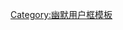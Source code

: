 {{Userbox-2
  |border-c = #000000
  |border-s = 1
  |id1-c    = #FFFFFF
  |id1-s    = 12
  |id1-fc   = #000000
  |id2-c    = #000000
  |id2-s    = 12
  |id2-fc   = #FFFFFF
  |info-c   = #039
  |info-s   = 8
  |info-fc  = #FFFF
  |id1      = 满喉液
  |id2      = 阉几刀
  |info     = 该用户有特别的[[梁逸峰|<span style="color: #FFFF00">朗诵技巧</span>]]
   <includeonly>|usercategory=喜爱梁逸峰的维基人</includeonly>
}}
[[Category:幽默用户框模板]]